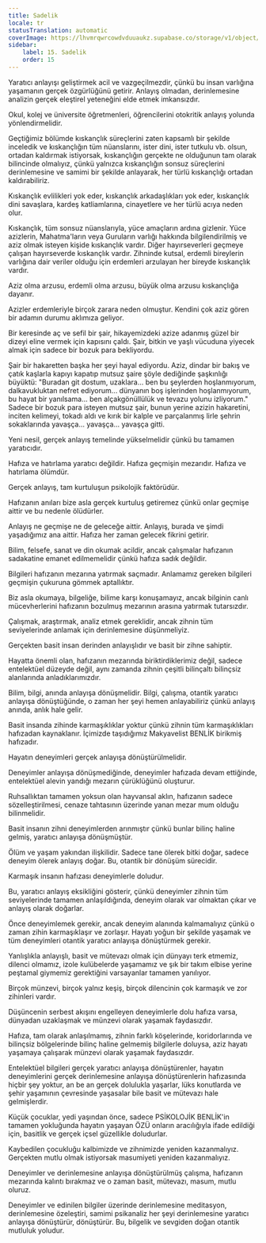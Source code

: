 ```yaml
---
title: Sadelik
locale: tr
statusTranslation: automatic
coverImage: https://lhvmrqwrcowdvduuaukz.supabase.co/storage/v1/object/public/strapi-uploads/small_cover-educacion-fundamental.webp-2d51a7828a2b1309555be27f7e2a61a0.webp
sidebar:
    label: 15. Sadelik
    order: 15
---
```

Yaratıcı anlayışı geliştirmek acil ve vazgeçilmezdir, çünkü bu insan varlığına yaşamanın gerçek özgürlüğünü getirir. Anlayış olmadan, derinlemesine analizin gerçek eleştirel yeteneğini elde etmek imkansızdır.

Okul, kolej ve üniversite öğretmenleri, öğrencilerini otokritik anlayış yolunda yönlendirmelidir.

Geçtiğimiz bölümde kıskançlık süreçlerini zaten kapsamlı bir şekilde inceledik ve kıskançlığın tüm nüanslarını, ister dini, ister tutkulu vb. olsun, ortadan kaldırmak istiyorsak, kıskançlığın gerçekte ne olduğunun tam olarak bilincinde olmalıyız, çünkü yalnızca kıskançlığın sonsuz süreçlerini derinlemesine ve samimi bir şekilde anlayarak, her türlü kıskançlığı ortadan kaldırabiliriz.

Kıskançlık evlilikleri yok eder, kıskançlık arkadaşlıkları yok eder, kıskançlık dini savaşlara, kardeş katliamlarına, cinayetlere ve her türlü acıya neden olur.

Kıskançlık, tüm sonsuz nüanslarıyla, yüce amaçların ardına gizlenir. Yüce azizlerin, Mahatma'ların veya Guruların varlığı hakkında bilgilendirilmiş ve aziz olmak isteyen kişide kıskançlık vardır. Diğer hayırseverleri geçmeye çalışan hayırseverde kıskançlık vardır. Zihninde kutsal, erdemli bireylerin varlığına dair veriler olduğu için erdemleri arzulayan her bireyde kıskançlık vardır.

Aziz olma arzusu, erdemli olma arzusu, büyük olma arzusu kıskançlığa dayanır.

Azizler erdemleriyle birçok zarara neden olmuştur. Kendini çok aziz gören bir adamın durumu aklımıza geliyor.

Bir keresinde aç ve sefil bir şair, hikayemizdeki azize adanmış güzel bir dizeyi eline vermek için kapısını çaldı. Şair, bitkin ve yaşlı vücuduna yiyecek almak için sadece bir bozuk para bekliyordu.

Şair bir hakaretten başka her şeyi hayal ediyordu. Aziz, dindar bir bakış ve çatık kaşlarla kapıyı kapatıp mutsuz şaire şöyle dediğinde şaşkınlığı büyüktü: "Buradan git dostum, uzaklara... ben bu şeylerden hoşlanmıyorum, dalkavukluktan nefret ediyorum... dünyanın boş işlerinden hoşlanmıyorum, bu hayat bir yanılsama... ben alçakgönüllülük ve tevazu yolunu izliyorum." Sadece bir bozuk para isteyen mutsuz şair, bunun yerine azizin hakaretini, inciten kelimeyi, tokadı aldı ve kırık bir kalple ve parçalanmış lirle şehrin sokaklarında yavaşça... yavaşça... yavaşça gitti.

Yeni nesil, gerçek anlayış temelinde yükselmelidir çünkü bu tamamen yaratıcıdır.

Hafıza ve hatırlama yaratıcı değildir. Hafıza geçmişin mezarıdır. Hafıza ve hatırlama ölümdür.

Gerçek anlayış, tam kurtuluşun psikolojik faktörüdür.

Hafızanın anıları bize asla gerçek kurtuluş getiremez çünkü onlar geçmişe aittir ve bu nedenle ölüdürler.

Anlayış ne geçmişe ne de geleceğe aittir. Anlayış, burada ve şimdi yaşadığımız ana aittir. Hafıza her zaman gelecek fikrini getirir.

Bilim, felsefe, sanat ve din okumak acildir, ancak çalışmalar hafızanın sadakatine emanet edilmemelidir çünkü hafıza sadık değildir.

Bilgileri hafızanın mezarına yatırmak saçmadır. Anlamamız gereken bilgileri geçmişin çukuruna gömmek aptallıktır.

Biz asla okumaya, bilgeliğe, bilime karşı konuşamayız, ancak bilginin canlı mücevherlerini hafızanın bozulmuş mezarının arasına yatırmak tutarsızdır.

Çalışmak, araştırmak, analiz etmek gereklidir, ancak zihnin tüm seviyelerinde anlamak için derinlemesine düşünmeliyiz.

Gerçekten basit insan derinden anlayışlıdır ve basit bir zihne sahiptir.

Hayatta önemli olan, hafızanın mezarında biriktirdiklerimiz değil, sadece entelektüel düzeyde değil, aynı zamanda zihnin çeşitli bilinçaltı bilinçsiz alanlarında anladıklarımızdır.

Bilim, bilgi, anında anlayışa dönüşmelidir. Bilgi, çalışma, otantik yaratıcı anlayışa dönüştüğünde, o zaman her şeyi hemen anlayabiliriz çünkü anlayış anında, anlık hale gelir.

Basit insanda zihinde karmaşıklıklar yoktur çünkü zihnin tüm karmaşıklıkları hafızadan kaynaklanır. İçimizde taşıdığımız Makyavelist BENLİK birikmiş hafızadır.

Hayatın deneyimleri gerçek anlayışa dönüştürülmelidir.

Deneyimler anlayışa dönüşmediğinde, deneyimler hafızada devam ettiğinde, entelektüel alevin yandığı mezarın çürüklüğünü oluşturur.

Ruhsallıktan tamamen yoksun olan hayvansal aklın, hafızanın sadece sözelleştirilmesi, cenaze tahtasının üzerinde yanan mezar mum olduğu bilinmelidir.

Basit insanın zihni deneyimlerden arınmıştır çünkü bunlar bilinç haline gelmiş, yaratıcı anlayışa dönüşmüştür.

Ölüm ve yaşam yakından ilişkilidir. Sadece tane ölerek bitki doğar, sadece deneyim ölerek anlayış doğar. Bu, otantik bir dönüşüm sürecidir.

Karmaşık insanın hafızası deneyimlerle doludur.

Bu, yaratıcı anlayış eksikliğini gösterir, çünkü deneyimler zihnin tüm seviyelerinde tamamen anlaşıldığında, deneyim olarak var olmaktan çıkar ve anlayış olarak doğarlar.

Önce deneyimlemek gerekir, ancak deneyim alanında kalmamalıyız çünkü o zaman zihin karmaşıklaşır ve zorlaşır. Hayatı yoğun bir şekilde yaşamak ve tüm deneyimleri otantik yaratıcı anlayışa dönüştürmek gerekir.

Yanlışlıkla anlayışlı, basit ve mütevazı olmak için dünyayı terk etmemiz, dilenci olmamız, izole kulübelerde yaşamamız ve şık bir takım elbise yerine peştamal giymemiz gerektiğini varsayanlar tamamen yanılıyor.

Birçok münzevi, birçok yalnız keşiş, birçok dilencinin çok karmaşık ve zor zihinleri vardır.

Düşüncenin serbest akışını engelleyen deneyimlerle dolu hafıza varsa, dünyadan uzaklaşmak ve münzevi olarak yaşamak faydasızdır.

Hafıza, tam olarak anlaşılmamış, zihnin farklı köşelerinde, koridorlarında ve bilinçsiz bölgelerinde bilinç haline gelmemiş bilgilerle doluysa, aziz hayatı yaşamaya çalışarak münzevi olarak yaşamak faydasızdır.

Entelektüel bilgileri gerçek yaratıcı anlayışa dönüştürenler, hayatın deneyimlerini gerçek derinlemesine anlayışa dönüştürenlerin hafızasında hiçbir şey yoktur, an be an gerçek dolulukla yaşarlar, lüks konutlarda ve şehir yaşamının çevresinde yaşasalar bile basit ve mütevazı hale gelmişlerdir.

Küçük çocuklar, yedi yaşından önce, sadece PSİKOLOJİK BENLİK'in tamamen yokluğunda hayatın yaşayan ÖZÜ onların aracılığıyla ifade edildiği için, basitlik ve gerçek içsel güzellikle doludurlar.

Kaybedilen çocukluğu kalbimizde ve zihnimizde yeniden kazanmalıyız. Gerçekten mutlu olmak istiyorsak masumiyeti yeniden kazanmalıyız.

Deneyimler ve derinlemesine anlayışa dönüştürülmüş çalışma, hafızanın mezarında kalıntı bırakmaz ve o zaman basit, mütevazı, masum, mutlu oluruz.

Deneyimler ve edinilen bilgiler üzerinde derinlemesine meditasyon, derinlemesine özeleştiri, samimi psikanaliz her şeyi derinlemesine yaratıcı anlayışa dönüştürür, dönüştürür. Bu, bilgelik ve sevgiden doğan otantik mutluluk yoludur.
